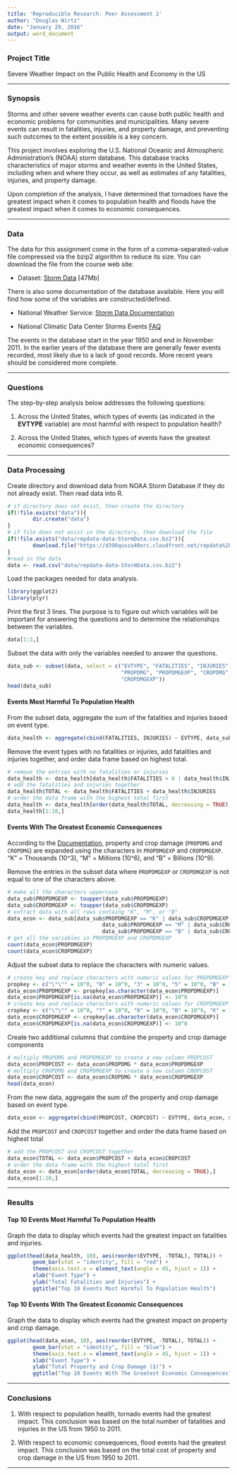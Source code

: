 ```yaml
---
title: 'Reproducible Research: Peer Assessment 2'
author: "Douglas Wirtz"
date: "January 29, 2016"
output: word_document
--- 
```

### Project Title
Severe Weather Impact on the Public Health and Economy in the US

***

### Synopsis
Storms and other severe weather events can cause both public health and economic problems for communities and municipalities. Many severe events can result in fatalities, injuries, and property damage, and preventing such outcomes to the extent possible is a key concern.

This project involves exploring the U.S. National Oceanic and Atmospheric Administration's (NOAA) storm database. This database tracks characteristics of major storms and weather events in the United States, including when and where they occur, as well as estimates of any fatalities, injuries, and property damage.

Upon completion of the analysis, I have determined that tornadoes have the greatest impact when it comes to population health and floods have the greatest impact when it comes to economic consequences.

***

### Data
The data for this assignment come in the form of a comma-separated-value file compressed via the bzip2 algorithm to reduce its size. You can download the file from the course web site:

* Dataset: [Storm Data](https://d396qusza40orc.cloudfront.net/repdata%2Fdata%2FStormData.csv.bz2) [47Mb]

There is also some documentation of the database available. Here you will find how some of the variables are constructed/defined.

* National Weather Service: [Storm Data Documentation](https://d396qusza40orc.cloudfront.net/repdata%2Fpeer2_doc%2Fpd01016005curr.pdf)

* National Climatic Data Center Storms Events [FAQ](https://d396qusza40orc.cloudfront.net/repdata%2Fpeer2_doc%2FNCDC%20Storm%20Events-FAQ%20Page.pdf)

The events in the database start in the year 1950 and end in November 2011. In the earlier years of the database there are generally fewer events recorded, most likely due to a lack of good records. More recent years should be considered more complete.

***

### Questions
The step-by-step analysis below addresses the following questions:

1. Across the United States, which types of events (as indicated in the **EVTYPE** variable) are most harmful with respect to population health?

2. Across the United States, which types of events have the greatest economic consequences?

***

### Data Processing
Create directory and download data from NOAA Storm Database if they do not already exist. Then read data into R.
```r
# if directory does not exist, then create the directory
if(!file.exists("data")){
        dir.create("data")
}
# if file does not exist in the directory, then download the file
if(!file.exists("data/repdata-data-StormData.csv.bz2")){
        download.file("https://d396qusza40orc.cloudfront.net/repdata%2Fdata%2FStormData.csv.bz2", destfile = "data/repdata-data-StormData.csv.bz2")
}
#read in the data
data <- read.csv("data/repdata-data-StormData.csv.bz2")

```
Load the packages needed for data analysis.
```r
library(ggplot2)
library(plyr)
```
Print the first 3 lines. The purpose is to figure out which variables will be important for answering the questions and to determine the relationships between the variables.
```r
data[1:3,]
```
Subset the data with only the variables needed to answer the questions.
```r
data_sub <- subset(data, select = c("EVTYPE", "FATALITIES", "INJURIES", 
                                    "PROPDMG", "PROPDMGEXP", "CROPDMG", 
                                    "CROPDMGEXP"))
head(data_sub)
```
#### Events Most Harmful To Population Health
From the subset data, aggregate the sum of the fatalities and injuries based on event type.
```r
data_health <- aggregate(cbind(FATALITIES, INJURIES) ~ EVTYPE, data_sub, sum)
```
Remove the event types with no fatalities or injuries, add fatalities and injuries together, and order data frame based on highest total.
```r
# remove the entries with no fatalities or injuries
data_health <- data_health[data_health$FATALITIES > 0 | data_health$INJURIES > 0,]
# add the fatalities and injuries together
data_health$TOTAL <- data_health$FATALITIES + data_health$INJURIES
# order the data frame with the highest total first
data_health <- data_health[order(data_health$TOTAL, decreasing = TRUE),]
data_health[1:10,]
```
#### Events With The Greatest Economic Consequences
According to the [Documentation](https://d396qusza40orc.cloudfront.net/repdata%2Fpeer2_doc%2Fpd01016005curr.pdf), property and crop damage (`PROPDMG` and `CROPDMG`) are expanded using the characters in `PROPDMGEXP` and `CROPDMGEXP`. "K" = Thousands (10^3), "M" = Millions (10^6), and "B" = Billions (10^9).

Remove the entries in the subset data where `PROPDMGEXP` or `CROPDMGEXP` is not equal to one of the characters above.
```r
# make all the characters uppercase 
data_sub$PROPDMGEXP <- toupper(data_sub$PROPDMGEXP)
data_sub$CROPDMGEXP <- toupper(data_sub$CROPDMGEXP)
# extract data with all rows containg "K", "M", or "B"
data_econ <- data_sub[data_sub$PROPDMGEXP == "K" | data_sub$CROPDMGEXP == "K" |
                              data_sub$PROPDMGEXP == "M" | data_sub$CROPDMGEXP == "M" | 
                              data_sub$PROPDMGEXP == "B" | data_sub$CROPDMGEXP == "B",]
# get all the variables in PROPDMGEXP and CROPDMGEXP
count(data_econ$PROPDMGEXP)
count(data_econ$CROPDMGEXP)

```
Adjust the subset data to replace the characters with numeric values.
```r
# create key and replace characters with numeric values for PROPDMGEXP
propkey <- c("\"\"" = 10^0, "0" = 10^0, "3" = 10^0, "5" = 10^0, "B" = 10^9, "K" = 10^3, "M" = 10^6)
data_econ$PROPDMGEXP <- propkey[as.character(data_econ$PROPDMGEXP)]
data_econ$PROPDMGEXP[is.na(data_econ$PROPDMGEXP)] <- 10^0
# create key and replace characters with numeric values for CROPDMGEXP
cropkey <- c("\"\"" = 10^0, "?" = 10^0, "0" = 10^0, "B" = 10^9, "K" = 10^3, "M" = 10^6)
data_econ$CROPDMGEXP <- cropkey[as.character(data_econ$CROPDMGEXP)]
data_econ$CROPDMGEXP[is.na(data_econ$CROPDMGEXP)] <- 10^0
```
Create two additional columns that combine the property and crop damage components
```r
# multiply PROPDMG and PROPDMGEXP to create a new column PROPCOST
data_econ$PROPCOST <- data_econ$PROPDMG * data_econ$PROPDMGEXP
# multiply CROPDMG and CROPDMGEXP to create a new column CROPCOST
data_econ$CROPCOST <- data_econ$CROPDMG * data_econ$CROPDMGEXP
head(data_econ)
```
From the new data, aggregate the sum of the property and crop damage based on event type.
```r
data_econ <- aggregate(cbind(PROPCOST, CROPCOST) ~ EVTYPE, data_econ, sum)
```
Add the `PROPCOST` and `CROPCOST` together and order the data frame based on highest total
```r
# add the PROPCOST and CROPCOST together
data_econ$TOTAL <- data_econ$PROPCOST + data_econ$CROPCOST
# order the data frame with the highest total first
data_econ <- data_econ[order(data_econ$TOTAL, decreasing = TRUE),]
data_econ[1:10,]
```
***

### Results
#### Top 10 Events Most Harmful To Population Health
Graph the data to display which events had the greatest impact on fatalities and injuries.
```r
ggplot(head(data_health, 10), aes(reorder(EVTYPE, -TOTAL), TOTAL)) +
        geom_bar(stat = "identity", fill = "red") +
        theme(axis.text.x = element_text(angle = 45, hjust = 1)) +
        xlab("Event Type") +
        ylab("Total Fatalities and Injuries") +
        ggtitle("Top 10 Events Most Harmful To Population Health") 
```

#### Top 10 Events With The Greatest Economic Consequences
Graph the data to display which events had the greatest impact on property and crop damage.
```r
ggplot(head(data_econ, 10), aes(reorder(EVTYPE, -TOTAL), TOTAL)) +
        geom_bar(stat = "identity", fill = "blue") +
        theme(axis.text.x = element_text(angle = 45, hjust = 1)) +
        xlab("Event Type") +
        ylab("Total Property and Crop Damage ($)") +
        ggtitle("Top 10 Events With The Greatest Economic Consequences")
```

***

### Conclusions

1. With respect to population health, tornado events had the greatest impact. This conclusion was based on the total number of fatalities and injuries in the US from 1950 to 2011.

2. With respect to economic consequences, flood events had the greatest impact. This conclusion was based on the total cost of property and crop damage in the US from 1950 to 2011.

***
